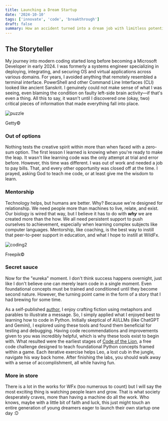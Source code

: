 ```yaml
---
title: Launching a Dream Startup
date: '2024-10-10'
tags: ['innovate', 'code', 'breakthrough']
draft: false
summary: How an accident turned into a dream job with limitless potential. 
---
```


## The Storyteller

My journey into modern coding started long before becoming a Microsoft Developer in early 2024. I was formerly a systems engineer specializing in deploying, integrating, and securing OS and virtual applications across various domains. For years, I avoided anything that remotely resembled a terminal interface. PowerShell and other Command Line Interfaces (CLI) looked like ancient Sanskrit. I genuinely could not make sense of what I was seeing, even blaming the condition on faulty left-side brain activity—if that's even a thing. All this to say, it wasn't until I discovered one (okay, two) critical pieces of information that made everything fall into place.

<div style={{ textAlign: 'center' }}>
  <img src="/static/images/puzzle.png" alt="puzzle" />
  <p>Getty©</p>
</div>

### Out of options

Nothing tests the creative spirit within more than when faced with a zero-sum option. The first lesson I learned is knowing when you're ready to make the leap. It wasn't like learning code was the only attempt at trial and error before. However, this time was different. I was out of work and needed a job to pay bills. That, and every other opportunity was closed off at the time. I prayed, asking God to teach me code, or at least give me the wisdom to learn.

### Mentorship

Technology helps, but humans are better. Why? Because we're designed for relationship. We need people more than machines to live, relate, and exist. Our biology is wired that way, but I believe it has to do with <b><i>why</i></b> we are created more than the how. We all need persistent support to push ourselves to achievement, especially when learning complex subjects like computer languages. Mentorship, like coaching, is the best way to instill that peer-to-peer support in education, and what I hope to instill at WildFx.

<div style={{ textAlign: 'center' }}>
  <img src="/static/images/coding2.png" alt="coding2" />
  <p>Freepik©</p>
</div>

### Secret sauce

Now for the "eureka" moment. I don't think success happens overnight, just like I don't believe one can merely learn code in a single moment. Even foundational concepts must be trained and conditioned until they become second nature. However, the turning point came in the form of a story that I had brewing for some time.

As a self-published <a href="https://prodigalhouse.net/" target="_blank">author</a>, I enjoy crafting fiction using metaphors and parables to illustrate a message. So, I simply applied what I enjoyed best to learning how to code in Python. Initially skeptical of AI/LLMs (like ChatGPT and Gemini), I explored using these tools and found them beneficial for testing and debugging. Having code recommendations and improvements given to you was incredibly helpful, which is why these tools exist to begin with. What resulted were the earliest stages of <a href="/blog/code-of-the-lion" target="_blank">Code of the Lion</a>, a free code challenge designed to teach foundational Python concepts framed within a game. Each iterative exercise helps Leo, a lost cub in the jungle, navigate his way back home. After finishing the labs, you should walk away with a sense of accomplishment, all while having fun.

### More in store

There is a lot in the works for WFx (too numerous to count) but I will say the most exciting thing is watching people learn and grow. That is what society desperately craves, more than having a machine do all the work. Who knows, maybe with a little bit of faith and luck, this just might touch an entire generation of young dreamers eager to launch their own startup one day :D
